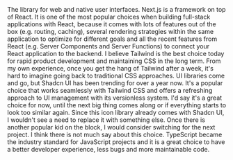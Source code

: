<SectionUses title="Tech Stack">
  <UsesItem title="React">
    The library for web and native user interfaces.
  </UsesItem>
  <UsesItem title="Next.js">
    Next.js is a framework on top of React. It is one of the most popular
    choices when building full-stack applications with React, because it comes
    with lots of features out of the box (e.g. routing, caching), several
    rendering strategies within the same application to optimize for different
    goals and all the recent features from React (e.g. Server Components and
    Server Functions) to connect your React application to the backend.
  </UsesItem>
  <UsesItem title="Tailwind CSS">
    I believe Tailwind is the best choice today for rapid product development
    and maintaining CSS in the long term. From my own experience, once you get
    the hang of Tailwind after a week, it's hard to imagine going back to
    traditional CSS approaches.
  </UsesItem>
  <UsesItem title="Shadcn UI">
    UI libraries come and go, but Shadcn UI has been trending for over a year
    now. It's a popular choice that works seamlessly with Tailwind CSS and
    offers a refreshing approach to UI management with its versionless system.
    I'd say it's a great choice for now, until the next big thing comes along or
    if everything starts to look too similar again.
  </UsesItem>
  <UsesItem title="Lucide Icons">
    Since this icon library already comes with Shadcn UI, I wouldn't see a need
    to replace it with something else. Once there is another popular kid on the
    block, I would consider switching for the next project.
  </UsesItem>
  <UsesItem title="TypeScript">
    I think there is not much say about this choice. TypeScript became the
    industry standard for JavaScript projects and it is a great choice to have a
    better developer experience, less bugs and more maintainable code.
  </UsesItem>
</SectionUses>
